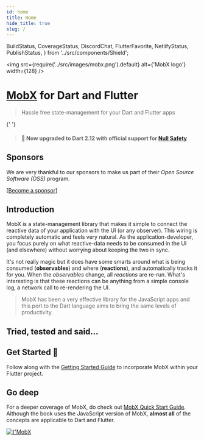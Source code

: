```yaml
---
id: home
title: Home
hide_title: true
slug: /
---
```


  BuildStatus,
  CoverageStatus,
  DiscordChat,
  FlutterFavorite,
  NetlifyStatus,
  PublishStatus,
} from '../src/components/Shield';

<img
  src={require('../src/images/mobx.png').default}
  alt={'MobX logo'}
  width={128}
/>

# [MobX](https://github.com/mobxjs/mobx) for Dart and Flutter

> Hassle free state-management for your Dart and Flutter apps

<div>
  <PubBadge name="mobx" /> <PubBadge name="flutter_mobx" />{' '}
  <PubBadge name="mobx_codegen" />
</div>

<div>
  <BuildStatus /> <PublishStatus /> <CoverageStatus /> <NetlifyStatus />
</div>

<DiscordChat />

<FlutterFavorite />

> #### 🚀 Now upgraded to **Dart 2.12** with official support for [Null Safety](https://dart.dev/null-safety)

## Sponsors

We are very thankful to our sponsors to make us part of their _Open Source
Software (OSS)_ program.

[[Become a sponsor](https://opencollective.com/mobx#sponsor)]

<SponsorList />

## Introduction

MobX is a state-management library that makes it simple to connect the reactive
data of your application with the UI (or any observer). This wiring is
completely automatic and feels very natural. As the application-developer, you
focus purely on what reactive-data needs to be consumed in the UI (and
elsewhere) without worrying about keeping the two in sync.

It's not really magic but it does have some smarts around what is being consumed
(**observables**) and where (**reactions**), and automatically tracks it for
you. When the _observables_ change, all _reactions_ are re-run. What's
interesting is that these reactions can be anything from a simple console log, a
network call to re-rendering the UI.

> MobX has been a very effective library for the JavaScript apps and this port
> to the Dart language aims to bring the same levels of productivity.

## Tried, tested and said...

<TestimonialList />

## Get Started 🚀

Follow along with the [Getting Started Guide](/getting-started) to incorporate
MobX within your Flutter project.

## Go deep

For a deeper coverage of MobX, do check out
[MobX Quick Start Guide](https://www.packtpub.com/web-development/mobx-quick-start-guide).
Although the book uses the JavaScript version of MobX, **almost all** of the
concepts are applicable to Dart and Flutter.

<a href="https://www.packtpub.com/web-development/mobx-quick-start-guide">
  <img src={book} alt={'MobX Quick Start Guide'} />
</a>
